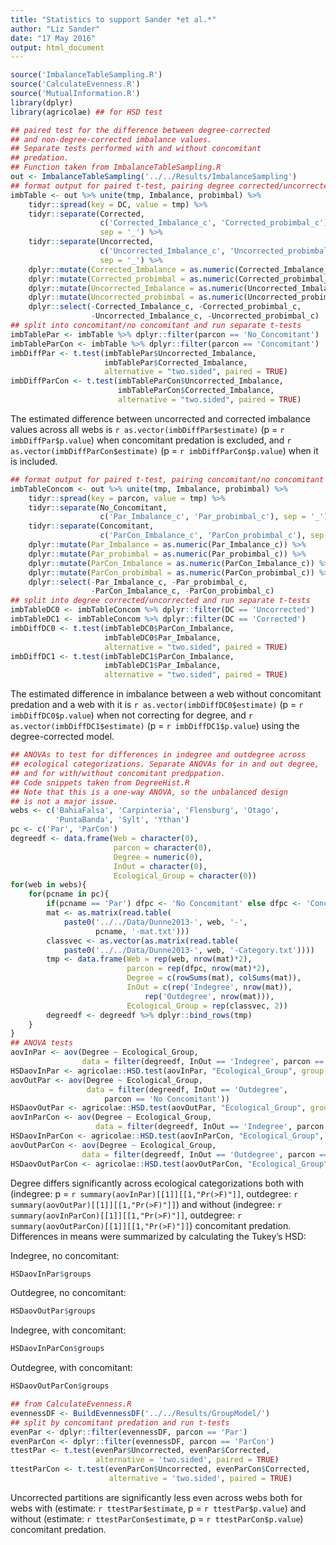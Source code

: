 ```yaml
---
title: "Statistics to support Sander *et al.*"
author: "Liz Sander"
date: "17 May 2016"
output: html_document
---
```


```r
source('ImbalanceTableSampling.R')
source('CalculateEvenness.R')
source('MutualInformation.R')
library(dplyr)
library(agricolae) ## for HSD test
```

```r
## paired test for the difference between degree-corrected
## and non-degree-corrected imbalance values.
## Separate tests performed with and without concomitant
## predation.
## Function taken from ImbalanceTableSampling.R
out <- ImbalanceTableSampling('../../Results/ImbalanceSampling')
## format output for paired t-test, pairing degree corrected/uncorrected
imbTable <- out %>% unite(tmp, Imbalance, probimbal) %>%
    tidyr::spread(key = DC, value = tmp) %>%
    tidyr::separate(Corrected,
                    c('Corrected_Imbalance_c', 'Corrected_probimbal_c'),
                    sep = '_') %>%
    tidyr::separate(Uncorrected,
                    c('Uncorrected_Imbalance_c', 'Uncorrected_probimbal_c'),
                    sep = '_') %>%
    dplyr::mutate(Corrected_Imbalance = as.numeric(Corrected_Imbalance_c)) %>%
    dplyr::mutate(Corrected_probimbal = as.numeric(Corrected_probimbal_c)) %>%
    dplyr::mutate(Uncorrected_Imbalance = as.numeric(Uncorrected_Imbalance_c)) %>%
    dplyr::mutate(Uncorrected_probimbal = as.numeric(Uncorrected_probimbal_c)) %>%
    dplyr::select(-Corrected_Imbalance_c, -Corrected_probimbal_c,
                  -Uncorrected_Imbalance_c, -Uncorrected_probimbal_c)
## split into concomitant/no concomitant and run separate t-tests
imbTablePar <- imbTable %>% dplyr::filter(parcon == 'No_Concomitant')
imbTableParCon <- imbTable %>% dplyr::filter(parcon == 'Concomitant')
imbDiffPar <- t.test(imbTablePar$Uncorrected_Imbalance,
                     imbTablePar$Corrected_Imbalance,
                     alternative = "two.sided", paired = TRUE)
imbDiffParCon <- t.test(imbTableParCon$Uncorrected_Imbalance,
                        imbTableParCon$Corrected_Imbalance,
                        alternative = "two.sided", paired = TRUE)
```

The estimated difference between uncorrected and corrected imbalance
values across all webs is `r as.vector(imbDiffPar$estimate)`
(p = `r imbDiffPar$p.value`) when concomitant predation is excluded,
and
`r as.vector(imbDiffParCon$estimate)` (p = `r imbDiffParCon$p.value`)
when it is included.

```r
## format output for paired t-test, pairing concomitant/no concomitant
imbTableConcom <- out %>% unite(tmp, Imbalance, probimbal) %>%
    tidyr::spread(key = parcon, value = tmp) %>%
    tidyr::separate(No_Concomitant,
                    c('Par_Imbalance_c', 'Par_probimbal_c'), sep = '_') %>%
    tidyr::separate(Concomitant,
                    c('ParCon_Imbalance_c', 'ParCon_probimbal_c'), sep = '_') %>%
    dplyr::mutate(Par_Imbalance = as.numeric(Par_Imbalance_c)) %>%
    dplyr::mutate(Par_probimbal = as.numeric(Par_probimbal_c)) %>%
    dplyr::mutate(ParCon_Imbalance = as.numeric(ParCon_Imbalance_c)) %>%
    dplyr::mutate(ParCon_probimbal = as.numeric(ParCon_probimbal_c)) %>%
    dplyr::select(-Par_Imbalance_c, -Par_probimbal_c,
                  -ParCon_Imbalance_c, -ParCon_probimbal_c)
## split into degree corrected/uncorrected and run separate t-tests
imbTableDC0 <- imbTableConcom %>% dplyr::filter(DC == 'Uncorrected')
imbTableDC1 <- imbTableConcom %>% dplyr::filter(DC == 'Corrected')
imbDiffDC0 <- t.test(imbTableDC0$ParCon_Imbalance,
                     imbTableDC0$Par_Imbalance,
                     alternative = "two.sided", paired = TRUE)
imbDiffDC1 <- t.test(imbTableDC1$ParCon_Imbalance,
                     imbTableDC1$Par_Imbalance,
                     alternative = "two.sided", paired = TRUE)
```

The estimated difference in imbalance between a web without
concomitant predation and a web with it is
`r as.vector(imbDiffDC0$estimate)` (p = `r imbDiffDC0$p.value`) when
not correcting for degree, and `r as.vector(imbDiffDC1$estimate)` (p =
`r imbDiffDC1$p.value`) using the degree-corrected model.

```r
## ANOVAs to test for differences in indegree and outdegree across
## ecological categorizations. Separate ANOVAs for in and out degree,
## and for with/without concomitant predppation.
## Code snippets taken from DegreeHist.R
## Note that this is a one-way ANOVA, so the unbalanced design
## is not a major issue.
webs <- c('BahiaFalsa', 'Carpinteria', 'Flensburg', 'Otago',
          'PuntaBanda', 'Sylt', 'Ythan')
pc <- c('Par', 'ParCon')
degreedf <- data.frame(Web = character(0),
                       parcon = character(0),
                       Degree = numeric(0),
                       InOut = character(0),
                       Ecological_Group = character(0))
for(web in webs){
    for(pcname in pc){
        if(pcname == 'Par') dfpc <- 'No Concomitant' else dfpc <- 'Concomitant'
        mat <- as.matrix(read.table(
            paste0('../../Data/Dunne2013-', web, '-',
                   pcname, '-mat.txt')))
        classvec <- as.vector(as.matrix(read.table(
            paste0('../../Data/Dunne2013-', web, '-Category.txt'))))
        tmp <- data.frame(Web = rep(web, nrow(mat)*2),
                          parcon = rep(dfpc, nrow(mat)*2),
                          Degree = c(rowSums(mat), colSums(mat)),
                          InOut = c(rep('Indegree', nrow(mat)),
                              rep('Outdegree', nrow(mat))),
                          Ecological_Group = rep(classvec, 2))
        degreedf <- degreedf %>% dplyr::bind_rows(tmp)
    }
}
## ANOVA tests
aovInPar <- aov(Degree ~ Ecological_Group,
                data = filter(degreedf, InOut == 'Indegree', parcon == 'No Concomitant'))
HSDaovInPar <- agricolae::HSD.test(aovInPar, "Ecological_Group", group = TRUE)
aovOutPar <- aov(Degree ~ Ecological_Group,
                 data = filter(degreedf, InOut == 'Outdegree',
                     parcon == 'No Concomitant'))
HSDaovOutPar <- agricolae::HSD.test(aovOutPar, "Ecological_Group", group = TRUE)
aovInParCon <- aov(Degree ~ Ecological_Group,
                   data = filter(degreedf, InOut == 'Indegree', parcon == 'Concomitant'))
HSDaovInParCon <- agricolae::HSD.test(aovInParCon, "Ecological_Group", group = TRUE)
aovOutParCon <- aov(Degree ~ Ecological_Group,
                data = filter(degreedf, InOut == 'Outdegree', parcon == 'Concomitant'))
HSDaovOutParCon <- agricolae::HSD.test(aovOutParCon, "Ecological_Group", group = TRUE)
```

Degree differs significantly across ecological categorizations both
with (indegree: p = `r summary(aovInPar)[[1]][[1,"Pr(>F)"]]`,
outdegree: `r summary(aovOutPar)[[1]][[1,"Pr(>F)"]]`) and without
(indegree: `r summary(aovInParCon)[[1]][[1,"Pr(>F)"]]`, outdegree:
`r summary(aovOutParCon)[[1]][[1,"Pr(>F)"]]`) concomitant
predation. Differences in means were summarized by calculating the
Tukey's HSD:

Indegree, no concomitant:
```r
HSDaovInPar$groups
```

Outdegree, no concomitant:
```r
HSDaovOutPar$groups
```

Indegree, with concomitant:
```r
HSDaovInParCon$groups
```

Outdegree, with concomitant:
```r
HSDaovOutParCon$groups
```

```r
## from CalculateEvenness.R
evennessDF <- BuildEvennessDF('../../Results/GroupModel/')
## split by concomitant predation and run t-tests
evenPar <- dplyr::filter(evennessDF, parcon == 'Par')
evenParCon <- dplyr::filter(evennessDF, parcon == 'ParCon')
ttestPar <- t.test(evenPar$Uncorrected, evenPar$Corrected,
                   alternative = 'two.sided', paired = TRUE)
ttestParCon <- t.test(evenParCon$Uncorrected, evenParCon$Corrected,
                      alternative = 'two.sided', paired = TRUE)
```

Uncorrected partitions are significantly less even across webs both
for webs with (estimate: `r ttestPar$estimate`, p =
`r ttestPar$p.value`) and without (estimate: `r ttestParCon$estimate`, p
= `r ttestParCon$p.value`) concomitant predation.
